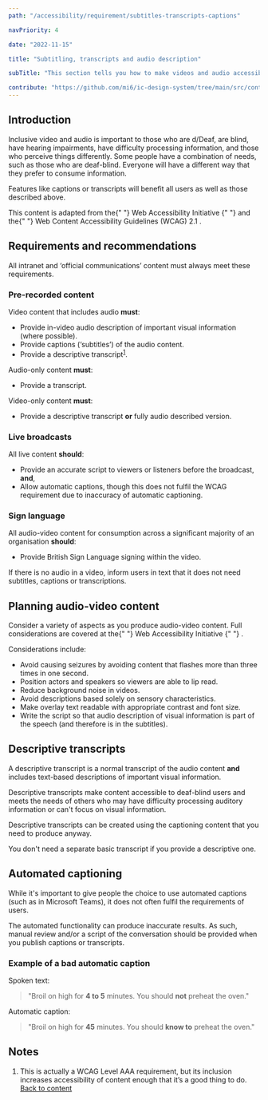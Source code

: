 ```yaml
---
path: "/accessibility/requirement/subtitles-transcripts-captions"

navPriority: 4

date: "2022-11-15"

title: "Subtitling, transcripts and audio description"

subTitle: "This section tells you how to make videos and audio accessible."

contribute: "https://github.com/mi6/ic-design-system/tree/main/src/content/structured/accessibility/requirement/subtitles-transcripts-captions.mdx"
---
```


## Introduction

Inclusive video and audio is important to those who are d/Deaf, are blind, have hearing impairments, have difficulty processing information, and those who perceive things differently. Some people have a combination of needs, such as those who are deaf-blind. Everyone will have a different way that they prefer to consume information.

Features like captions or transcripts will benefit all users as well as those described above.

<p>
  This content is adapted from the{" "}
  <ic-link
    target="_blank"
    href="https://www.w3.org/WAI/media/av/"
    rel="noreferer noopener nofollow"
    id="fn-1"
  >
    Web Accessibility Initiative
  </ic-link>{" "}
  and the{" "}
  <ic-link
    target="_blank"
    href="https://www.w3.org/TR/WCAG21/"
    rel="noreferer noopener nofollow"
    id="fn-1"
  >
    Web Content Accessibility Guidelines (WCAG) 2.1
  </ic-link>
  .
</p>

## Requirements and recommendations

All intranet and ‘official communications’ content must always meet these requirements.

### Pre-recorded content

Video content that includes audio **must**:

- Provide in-video audio description of important visual information (where possible).
- Provide captions (‘subtitles’) of the audio content.
- Provide a descriptive transcript<sup id="ref-1"><a href="#fn-1">1</a></sup>.

Audio-only content **must**:

- Provide a transcript.

Video-only content **must**:

- Provide a descriptive transcript **or** fully audio described version.

### Live broadcasts

All live content **should**:

- Provide an accurate script to viewers or listeners before the broadcast, **and**,
- Allow automatic captions, though this does not fulfil the WCAG requirement due to inaccuracy of automatic captioning.

### Sign language

All audio-video content for consumption across a significant majority of an organisation **should**:

- Provide British Sign Language signing within the video.

If there is no audio in a video, inform users in text that it does not need subtitles, captions or transcriptions.

## Planning audio-video content

<p>
  Consider a variety of aspects as you produce audio-video content. Full
  considerations are covered at the{" "}
  <ic-link
    target="_blank"
    href="https://www.w3.org/WAI/media/av/av-content/"
    rel="noreferer noopener nofollow"
    id="fn-1"
  >
    Web Accessibility Initiative
  </ic-link>{" "}
  .
</p>

Considerations include:

- Avoid causing seizures by avoiding content that flashes more than three times in one second.
- Position actors and speakers so viewers are able to lip read.
- Reduce background noise in videos.
- Avoid descriptions based solely on sensory characteristics.
- Make overlay text readable with appropriate contrast and font size.
- Write the script so that audio description of visual information is part of the speech (and therefore is in the subtitles).

## Descriptive transcripts

A descriptive transcript is a normal transcript of the audio content **and** includes text-based descriptions of important visual information.

Descriptive transcripts make content accessible to deaf-blind users and meets the needs of others who may have difficulty processing auditory information or can't focus on visual information.

Descriptive transcripts can be created using the captioning content that you need to produce anyway.

You don't need a separate basic transcript if you provide a descriptive one.

## Automated captioning

While it's important to give people the choice to use automated captions (such as in Microsoft Teams), it does not often fulfil the requirements of users.

The automated functionality can produce inaccurate results. As such, manual review and/or a script of the conversation should be provided when you publish captions or transcripts.

### Example of a bad automatic caption

Spoken text:

> "Broil on high for **4 to 5** minutes. You should **not** preheat the oven."

Automatic caption:

> "Broil on high for **45** minutes. You should **know to** preheat the oven."

## Notes

1. This is actually a WCAG Level AAA requirement, but its inclusion increases accessibility of content enough that it’s a good thing to do.
   <a href="#ref-1">Back to content</a>
